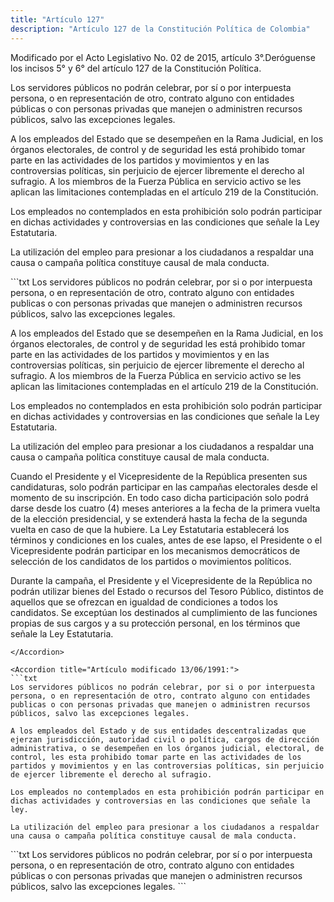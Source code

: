 ```yaml
---
title: "Artículo 127"
description: "Artículo 127 de la Constitución Política de Colombia"
---
```


<Warning>Modificado por el Acto Legislativo No. 02 de 2015, artículo 3°.Deróguense los incisos 5° y 6° del artículo 127 de la Constitución Política. </Warning>

Los servidores públicos no podrán celebrar, por sí o por interpuesta persona, o en representación de otro, contrato alguno con entidades públicas o con personas privadas que manejen o administren recursos públicos, salvo las excepciones legales.

A los empleados del Estado que se desempeñen en la Rama Judicial, en los órganos electorales, de control y de seguridad les está prohibido tomar parte en las actividades de los partidos y movimientos y en las controversias políticas, sin perjuicio de ejercer libremente el derecho al sufragio. A los miembros de la Fuerza Pública en servicio activo se les aplican las limitaciones contempladas en el artículo 219 de la Constitución.

Los empleados no contemplados en esta prohibición solo podrán participar en dichas actividades y controversias en las condiciones que señale la Ley Estatutaria.

La utilización del empleo para presionar a los ciudadanos a respaldar una causa o campaña política constituye causal de mala conducta.

<Accordion title="Artículo Modificado por el Acto Legislativo No. 02 de 2004, artículo 1°. [Modificanse los incisos 2º y 3º d]el artículo 127 de la Constitución Política [y adiciónanse dos incisos finales al mismo artículo,] así:">
```txt
Los servidores públicos no podrán celebrar, por si o por interpuesta
persona, o en representación de otro, contrato alguno con entidades
publicas o con personas privadas que manejen o administren recursos
públicos, salvo las excepciones legales.

A los empleados del Estado que se desempeñen en la Rama Judicial, en
los órganos electorales, de control y de seguridad les está prohibido
tomar parte en las actividades de los partidos y movimientos y en las
controversias políticas, sin perjuicio de ejercer libremente el
derecho al sufragio. A los miembros de la Fuerza Pública en servicio
activo se les aplican las limitaciones contempladas en el artículo 219
de la Constitución.

Los empleados no contemplados en esta prohibición solo podrán
participar en dichas actividades y controversias en las condiciones
que señale la Ley Estatutaria.

La utilización del empleo para presionar a los ciudadanos a respaldar
una causa o campaña política constituye causal de mala conducta.

Cuando el Presidente y el Vicepresidente de la República presenten sus
candidaturas, solo podrán participar en las campañas electorales desde
el momento de su inscripción. En todo caso dicha participación solo
podrá darse desde los cuatro (4) meses anteriores a la fecha de la
primera vuelta de la elección presidencial, y se extenderá hasta la
fecha de la segunda vuelta en caso de que la hubiere. La Ley
Estatutaria establecerá los términos y condiciones en los cuales,
antes de ese lapso, el Presidente o el Vicepresidente podrán
participar en los mecanismos democráticos de selección de los
candidatos de los partidos o movimientos políticos.

Durante la campaña, el Presidente y el Vicepresidente de la República
no podrán utilizar bienes del Estado o recursos del Tesoro Público,
distintos de aquellos que se ofrezcan en igualdad de condiciones a
todos los candidatos. Se exceptúan los destinados al cumplimiento de
las funciones propias de sus cargos y a su protección personal, en los
términos que señale la Ley Estatutaria.
```
</Accordion>

<Accordion title="Artículo modificado 13/06/1991:">
```txt
Los servidores públicos no podrán celebrar, por si o por interpuesta
persona, o en representación de otro, contrato alguno con entidades
publicas o con personas privadas que manejen o administren recursos
públicos, salvo las excepciones legales.

A los empleados del Estado y de sus entidades descentralizadas que
ejerzan jurisdicción, autoridad civil o política, cargos de dirección
administrativa, o se desempeñen en los órganos judicial, electoral, de
control, les esta prohibido tomar parte en las actividades de los
partidos y movimientos y en las controversias políticas, sin perjuicio
de ejercer libremente el derecho al sufragio.

Los empleados no contemplados en esta prohibición podrán participar en
dichas actividades y controversias en las condiciones que señale la
ley.

La utilización del empleo para presionar a los ciudadanos a respaldar
una causa o campaña política constituye causal de mala conducta.
```
</Accordion>

<Accordion title="Artículo original antes de la modificación:">
```txt
Los servidores públicos no podrán celebrar, por sí o por interpuesta
persona, o en representación de otro, contrato alguno con entidades
públicas o con personas privadas que manejen o administren recursos
públicos, salvo las excepciones legales.
```
</Accordion>
